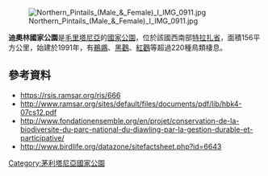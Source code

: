 {{coord|16|22|N|16|23|W|display=title}}

[[Image:Northern_Pintails_(Male_&_Female)_I_IMG_0911.jpg|right]]

'''迪奧林國家公園'''是[[毛里塔尼亞|毛里塔尼亞]]的[[國家公園|國家公園]]，位於該國西南部[[特拉扎省|特拉扎省]]，面積156平方公里，始建於1991年，有[[鵜鶘|鵜鶘]]、[[黑鸛|黑鸛]]、[[紅鸛|紅鸛]]等超過220種鳥類棲息。

==參考資料==
* https://rsis.ramsar.org/ris/666
* http://www.ramsar.org/sites/default/files/documents/pdf/lib/hbk4-07cs12.pdf
* http://www.fondationensemble.org/en/projet/conservation-de-la-biodiversite-du-parc-national-du-diawling-par-la-gestion-durable-et-participative/
* http://www.birdlife.org/datazone/sitefactsheet.php?id=6643

{{Mauritania-geo-stub}}
[[Category:茅利塔尼亞國家公園|Category:茅利塔尼亞國家公園]]